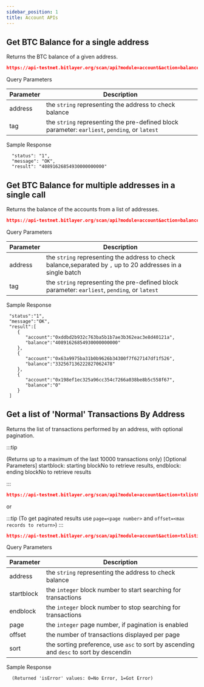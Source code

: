 ---
sidebar_position: 1
title: Account APIs
---


## Get BTC Balance for a single address
Returns the BTC balance of a given address.

```json
https://api-testnet.bitlayer.org/scan/api?module=account&action=balance&address=0x6630fcee2a4822f2df842a61d69dc4061bcaa534&tag=latest
```

<Tabs>
  <TabItem value="request" label="Request" default>
    Query Parameters

| Parameter | Description                                            |
|---|---|
| address | the `string` representing the address to check balance |
| tag     | the `string` representing the pre-defined block parameter: `earliest`, `pending`, or `latest` |
    
  </TabItem>
  <TabItem value="response" label="Response">
    Sample Response
      
      "status": "1",
      "message": "OK",
      "result": "40891626854930000000000"
      

  </TabItem>
</Tabs>

## Get BTC Balance for multiple addresses in a single call
Returns the balance of the accounts from a list of addresses.

```json
https://api-testnet.bitlayer.org/scan/api?module=account&action=balancemulti&address=0x6630fcee2a4822f2df842a61d69dc4061bcaa534&tag=latest
```

<Tabs>
  <TabItem value="request" label="Request" default>
    Query Parameters

| Parameter | Description                                            |
|---|---|
| address | the `string` representing the address to check balance,separated by `,` up to 20 addresses in a single batch |
| tag     | the `string` representing the pre-defined block parameter: `earliest`, `pending`, or `latest` |
    
  </TabItem>
  <TabItem value="response" label="Response">
    Sample Response
      
     "status":"1",
     "message":"OK",
     "result":[
        {
           "account":"0xddbd2b932c763ba5b1b7ae3b362eac3e8d40121a",
           "balance":"40891626854930000000000"
        },
        {
           "account":"0x63a9975ba31b0b9626b34300f7f627147df1f526",
           "balance":"332567136222827062478"
        },
        {
           "account":"0x198ef1ec325a96cc354c7266a038be8b5c558f67",
           "balance":"0"
        }
     ]

  </TabItem>
</Tabs>

## Get a list of 'Normal' Transactions By Address
Returns the list of transactions performed by an address, with optional pagination.

:::tip

(Returns up to a maximum of the last 10000 transactions only)
[Optional Parameters] startblock: starting blockNo to retrieve results, endblock: ending blockNo to retrieve results

:::

```json
https://api-testnet.bitlayer.org/scan/api?module=account&action=txlist&address=0x6630fcee2a4822f2df842a61d69dc4061bcaa534&startblock=0&endblock=99999999&sort=asc
```

or

:::tip
(To get paginated results use `page=<page number>` and `offset=<max records to return>`)
:::

```json
https://api-testnet.bitlayer.org/scan/api?module=account&action=txlistinternal&address=0x6630fcee2a4822f2df842a61d69dc4061bcaa534&startblock=0&endblock=2702578&page=1&offset=10&sort=asc
```

<Tabs>
  <TabItem value="request" label="Request" default>
    Query Parameters

| Parameter | Description                                            |
|---|---|
| address | the `string` representing the address to check balance |
| startblock | the `integer` block number to start searching for transactions |
| endblock | the `integer` block number to stop searching for transactions |
| page | the `integer` page number, if pagination is enabled |
| offset | the number of transactions displayed per page |
| sort | the sorting preference, use `asc` to sort by ascending and `desc` to sort by descendin |

    
  </TabItem>
  <TabItem value="response" label="Response">
    Sample Response
      
      (Returned 'isError' values: 0=No Error, 1=Got Error)
      

  </TabItem>
</Tabs>